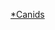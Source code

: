 {{Catnav|頁面分類|自然科学|……|动物|脊索動物門|脊椎動物亞門|哺乳類|食肉目|犬科}}
{{WPSS-cat}}
{{Stub Category|article=[[犬科|犬科]]|newstub=Canidae-stub|category=犬科}}
{{Hiddencat}}

[[Category:食肉目小作品|*Canids]]